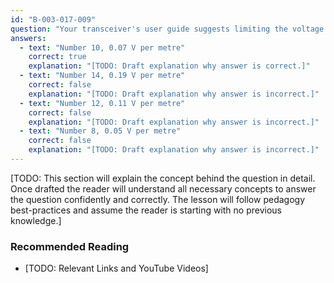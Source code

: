 ```yaml
---
id: "B-003-017-009"
question: "Your transceiver's user guide suggests limiting the voltage drop to 0.5 volts and the vehicle battery is 3 metres away. Given the losses listed below at the required current of 22 amperes, which minimum wire gauge must you use?"
answers:
  - text: "Number 10, 0.07 V per metre"
    correct: true
    explanation: "[TODO: Draft explanation why answer is correct.]"
  - text: "Number 14, 0.19 V per metre"
    correct: false
    explanation: "[TODO: Draft explanation why answer is incorrect.]"
  - text: "Number 12, 0.11 V per metre"
    correct: false
    explanation: "[TODO: Draft explanation why answer is incorrect.]"
  - text: "Number 8, 0.05 V per metre"
    correct: false
    explanation: "[TODO: Draft explanation why answer is incorrect.]"
---
```


[TODO: This section will explain the concept behind the question in detail. Once drafted the reader will understand all necessary concepts to answer the question confidently and correctly. The lesson will follow pedagogy best-practices and assume the reader is starting with no previous knowledge.]

### Recommended Reading

- [TODO: Relevant Links and YouTube Videos]
